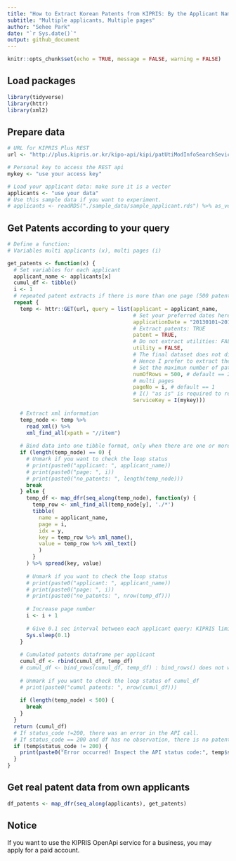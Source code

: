 ```yaml
---
title: "How to Extract Korean Patents from KIPRIS: By the Applicant Name"
subtitle: "Multiple applicants, Multiple pages" 
author: "Sehee Park" 
date: "`r Sys.date()`" 
output: github_document
---
```


```r
knitr::opts_chunk$set(echo = TRUE, message = FALSE, warning = FALSE)
```

## Load packages 
```r
library(tidyverse)
library(httr) 
library(xml2) 
```

## Prepare data
```r
# URL for KIPRIS Plus REST
url <- "http://plus.kipris.or.kr/kipo-api/kipi/patUtiModInfoSearchSevice/getAdvancedSearch"

# Personal key to access the REST api 
mykey <- "use your access key"

# Load your applicant data: make sure it is a vector 
applicants <- "use your data"
# Use this sample data if you want to experiment. 
# applicants <- readRDS("./sample_data/sample_applicant.rds") %>% as_vector() 
```

## Get Patents according to your query
```r
# Define a function: 
# Variables multi applicants (x), multi pages (i)

get_patents <- function(x) {
  # Set variables for each applicant 
  applicant_name <- applicants[x] 
  cumul_df <- tibble() 
  i <- 1
  # repeated patent extracts if there is more than one page (500 patents) 
  repeat {
    temp <- httr::GET(url, query = list(applicant = applicant_name, 
                                        # Set your preferred dates here. Keep the forma. 
                                        applicationDate = "20130101~20191231",
                                        # Extract patents: TRUE 
                                        patent = TRUE, 
                                        # Do not extract utilities: FALSE 
                                        utility = FALSE, 
                                        # The final dataset does not distinguish patents from utilites. 
                                        # Hence I prefer to extract them in separate dataframes. 
                                        # Set the maximun number of patents per applicant. 
                                        numOfRows = 500, # default == 20 
                                        # multi pages
                                        pageNo = i, # default == 1
                                        # I() "as is" is required to retain its original format. 
                                        ServiceKey = I(mykey)))
    
    # Extract xml information 
    temp_node <- temp %>% 
      read_xml() %>% 
      xml_find_all(xpath = "//item")  
    
    # Bind data into one tibble format, only when there are one or more patents. 
    if (length(temp_node) == 0) {
      # Unmark if you want to check the loop status 
      # print(paste0("applicant: ", applicant_name))
      # print(paste0("page: ", i))
      # print(paste0("no_patents: ", length(temp_node)))
      break
    } else {
      temp_df <- map_dfr(seq_along(temp_node), function(y) {
        temp_row <- xml_find_all(temp_node[y], './*')
        tibble(
          name = applicant_name, 
          page = i, 
          idx = y,
          key = temp_row %>% xml_name(), 
          value = temp_row %>% xml_text()
          )
        }
      ) %>% spread(key, value) 
      
      # Unmark if you want to check the loop status 
      # print(paste0("applicant: ", applicant_name))
      # print(paste0("page: ", i))
      # print(paste0("no_patents: ", nrow(temp_df)))
      
      # Increase page number 
      i <- i + 1
      
      # Give 0.1 sec interval between each applicant query: KIPRIS limits 50 inputs per sec. 
      Sys.sleep(0.1)
    }
    
    # Cumulated patents dataframe per applicant
    cumul_df <- rbind(cumul_df, temp_df)
    # cumul_df <- bind_rows(cumul_df, temp_df) : bind_rows() does not work here. 
    
    # Unmark if you want to check the loop status of cumul_df 
    # print(paste0("cumul patents: ", nrow(cumul_df)))
    
    if (length(temp_node) < 500) {
      break
    }
  } 
  return (cumul_df)
  # If status_code !=200, there was an error in the API call. 
  # If status_code == 200 and df has no observation, there is no patent under the given applicant names. 
  if (temp$status_code != 200) {
    print(paste0("Error occurred! Inspect the API status code:", temp$status_code))
  } 
} 
```

## Get real patent data from own applicants 
```r
df_patents <- map_dfr(seq_along(applicants), get_patents)
```

## Notice 
If you want to use the KIPRIS OpenApi service for a business, you may apply for a paid account. 

